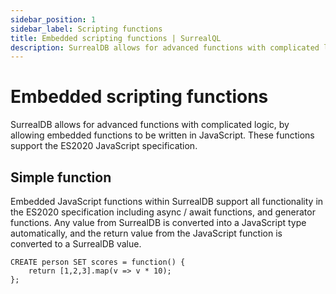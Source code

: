 ---
sidebar_position: 1
sidebar_label: Scripting functions
title: Embedded scripting functions | SurrealQL
description: SurrealDB allows for advanced functions with complicated logic, by allowing embedded functions to be written in JavaScript.
---

# Embedded scripting functions

SurrealDB allows for advanced functions with complicated logic, by allowing embedded functions to be written in JavaScript. These functions support the ES2020 JavaScript specification.

## Simple function

Embedded JavaScript functions within SurrealDB support all functionality in the ES2020 specification including async / await functions, and generator functions. Any value from SurrealDB is converted into a JavaScript type automatically, and the return value from the JavaScript function is converted to a SurrealDB value.

```surql
CREATE person SET scores = function() {
	return [1,2,3].map(v => v * 10);
};
```

